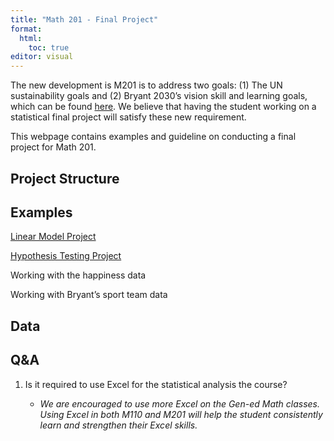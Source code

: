 ```yaml
---
title: "Math 201 - Final Project"
format: 
  html:
    toc: true
editor: visual
---
```


The new development is M201 is to address two goals: (1) The UN sustainability goals and (2) Bryant 2030's vision skill and learning goals, which can be found [here](gen_ed.pdf). We believe that having the student working on a statistical final project will satisfy these new requirement.

This webpage contains examples and guideline on conducting a final project for Math 201.

## Project Structure

## Examples

[Linear Model Project](project3.html)

[Hypothesis Testing Project](project1.html)

Working with the happiness data

Working with Bryant's sport team data

## Data

## Q&A

1.  Is it required to use Excel for the statistical analysis the course?

    -   *We are encouraged to use more Excel on the Gen-ed Math classes. Using Excel in both M110 and M201 will help the student consistently learn and strengthen their Excel skills.*
